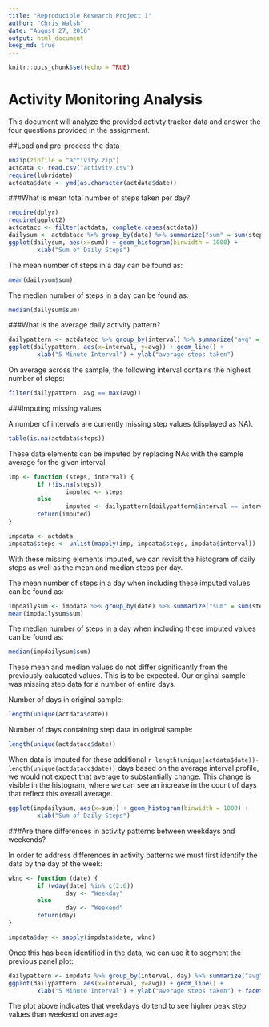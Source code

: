 ```yaml
---
title: "Reproducible Research Project 1"
author: "Chris Walsh"
date: "August 27, 2016"
output: html_document
keep_md: true
---
```


```r
knitr::opts_chunk$set(echo = TRUE)
```

Activity Monitoring Analysis
============================

This document will analyze the provided activty tracker data and answer the four
questions provided in the assignment.



##Load and pre-process the data

```r
unzip(zipfile = "activity.zip")
actdata <- read.csv("activity.csv")
require(lubridate)
actdata$date <- ymd(as.character(actdata$date))
```



###What is mean total number of steps taken per day?

```r
require(dplyr)
require(ggplot2)
actdatacc <- filter(actdata, complete.cases(actdata))
dailysum <- actdatacc %>% group_by(date) %>% summarize("sum" = sum(steps))
ggplot(dailysum, aes(x=sum)) + geom_histogram(binwidth = 1000) + 
        xlab("Sum of Daily Steps")
```


The mean number of steps in a day can be found as:
```r
mean(dailysum$sum)
```


The median number of steps in a day can be found as:
```r
median(dailysum$sum)
```



###What is the average daily activity pattern?

```r
dailypattern <- actdatacc %>% group_by(interval) %>% summarize("avg" = mean(steps))
ggplot(dailypattern, aes(x=interval, y=avg)) + geom_line() + 
        xlab("5 Minute Interval") + ylab("average steps taken")
```

On average across the sample, the following interval contains the highest number of steps:

```r
filter(dailypattern, avg == max(avg))
```



###Imputing missing values

A number of intervals are currently missing step values (displayed as NA).

```r
table(is.na(actdata$steps))
```

These data elements can be imputed by replacing NAs with the sample average for the given interval.

```r
imp <- function (steps, interval) {
        if (!is.na(steps))
                imputed <- steps
        else
                imputed <- dailypattern[dailypattern$interval == interval,"avg"]
        return(imputed)
}

impdata <- actdata
impdata$steps <- unlist(mapply(imp, impdata$steps, impdata$interval))
```

With these missing elements imputed, we can revisit the histogram of daily steps as well as the mean and median steps per day.

The mean number of steps in a day when including these imputed values can be found as:
```r
impdailysum <- impdata %>% group_by(date) %>% summarize("sum" = sum(steps))
mean(impdailysum$sum)
```


The median number of steps in a day when including these imputed values can be found as:
```r
median(impdailysum$sum)
```

These mean and median values do not differ significantly from the previously calucated values. This is to be expected. Our original sample was missing step data for a number of entire days.

Number of days in original sample:

```r
length(unique(actdata$date))
```

Number of days containing step data in original sample:

```r
length(unique(actdatacc$date))
```

When data is imputed for these additional `r length(unique(actdata$date))-length(unique(actdatacc$date))` days based on the average interval profile, we would not expect that average to substantially change. This change is visible in the histogram, where we can see an increase in the count of days that reflect this overall average.

```r
ggplot(impdailysum, aes(x=sum)) + geom_histogram(binwidth = 1000) + 
        xlab("Sum of Daily Steps")
```



###Are there differences in activity patterns between weekdays and weekends?

In order to address differences in activity patterns we must first identify the data by the day of the week:

```r
wknd <- function (date) {
        if (wday(date) %in% c(2:6))
                day <- "Weekday"
        else
                day <- "Weekend"
        return(day)
}

impdata$day <- sapply(impdata$date, wknd)
```

Once this has been identified in the data, we can use it to segment the previous panel plot:

```r
dailypattern <- impdata %>% group_by(interval, day) %>% summarize("avg" = mean(steps))
ggplot(dailypattern, aes(x=interval, y=avg)) + geom_line() + 
        xlab("5 Minute Interval") + ylab("average steps taken") + facet_wrap(~day)
```

The plot above indicates that weekdays do tend to see higher peak step values than weekend on average.